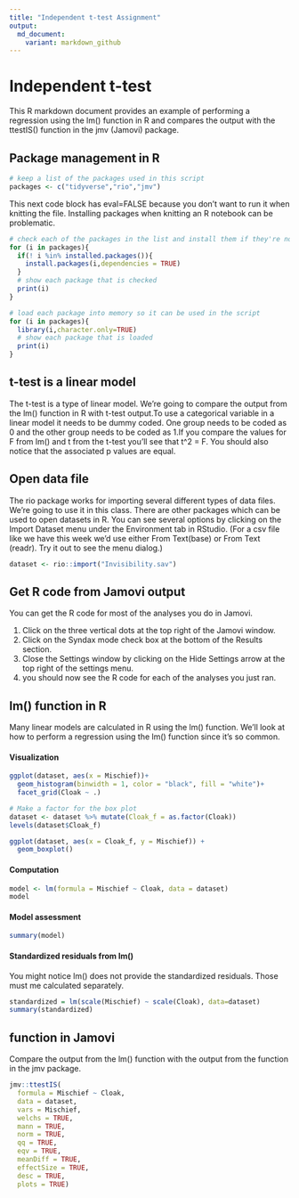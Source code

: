 ```yaml
---
title: "Independent t-test Assignment"
output:
  md_document:
    variant: markdown_github
---
```


#  Independent t-test

This R markdown document provides an example of performing a regression using the lm() function in R and compares the output with the ttestIS() function in the jmv (Jamovi) package.

## Package management in R

```r
# keep a list of the packages used in this script
packages <- c("tidyverse","rio","jmv")
```

This next code block has eval=FALSE because you don't want to run it when knitting the file. Installing packages when knitting an R notebook can be problematic.

```r
# check each of the packages in the list and install them if they're not installed already
for (i in packages){
  if(! i %in% installed.packages()){
    install.packages(i,dependencies = TRUE)
  }
  # show each package that is checked
  print(i)
}
```

```r
# load each package into memory so it can be used in the script
for (i in packages){
  library(i,character.only=TRUE)
  # show each package that is loaded
  print(i)
}
```

## t-test is a linear model

The t-test is a type of linear model. We're going to compare the output from the lm() function in R with t-test output.To use a categorical variable in a linear model it needs to be dummy coded. One group needs to be coded as 0 and the other group needs to be coded as 1.If you compare the values for F from lm() and t from the t-test you'll see that t^2 = F. You should also notice that the associated p values are equal.

## Open data file

The rio package works for importing several different types of data files. We're going to use it in this class. There are other packages which can be used to open datasets in R. You can see several options by clicking on the Import Dataset menu under the Environment tab in RStudio. (For a csv file like we have this week we'd use either From Text(base) or From Text (readr). Try it out to see the menu dialog.)

```r
dataset <- rio::import("Invisibility.sav")

```

## Get R code from Jamovi output

You can get the R code for most of the analyses you do in Jamovi.

1. Click on the three vertical dots at the top right of the Jamovi window.
2. Click on the Syndax mode check box at the bottom of the Results section.
3. Close the Settings window by clicking on the Hide Settings arrow at the top right of the settings menu.
4. you should now see the R code for each of the analyses you just ran.

## lm() function in R

Many linear models are calculated in R using the lm() function. We'll look at how to perform a regression using the lm() function since it's so common.

#### Visualization

```r
ggplot(dataset, aes(x = Mischief))+
  geom_histogram(binwidth = 1, color = "black", fill = "white")+
  facet_grid(Cloak ~ .)
```

```r
# Make a factor for the box plot
dataset <- dataset %>% mutate(Cloak_f = as.factor(Cloak))
levels(dataset$Cloak_f)
```


```r
ggplot(dataset, aes(x = Cloak_f, y = Mischief)) +
  geom_boxplot()
```

#### Computation

```r
model <- lm(formula = Mischief ~ Cloak, data = dataset)
model
```

#### Model assessment

```r
summary(model)
```

#### Standardized residuals from lm()

You might notice lm() does not provide the standardized residuals. Those must me calculated separately.

```r
standardized = lm(scale(Mischief) ~ scale(Cloak), data=dataset)
summary(standardized)
```


## function in Jamovi

Compare the output from the lm() function with the output from the function in the jmv package.

```r
jmv::ttestIS(
  formula = Mischief ~ Cloak,
  data = dataset,
  vars = Mischief,
  welchs = TRUE,
  mann = TRUE,
  norm = TRUE,
  qq = TRUE,
  eqv = TRUE,
  meanDiff = TRUE,
  effectSize = TRUE,
  desc = TRUE,
  plots = TRUE)
```



